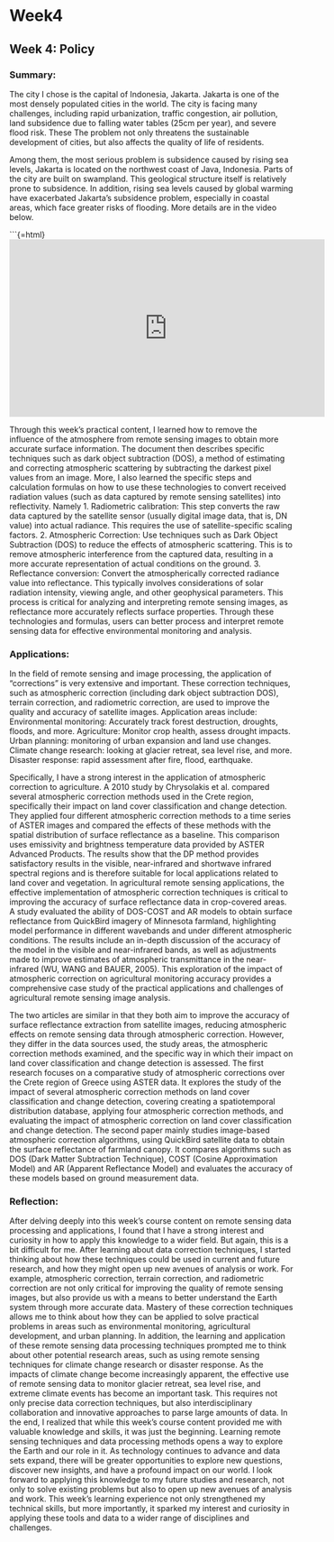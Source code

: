 # Week4

## Week 4: Policy

### Summary:

The city I chose is the capital of Indonesia, Jakarta. Jakarta is one of the most densely populated cities in the world. The city is facing many challenges, including rapid urbanization, traffic congestion, air pollution, land subsidence due to falling water tables (25cm per year), and severe flood risk. These The problem not only threatens the sustainable development of cities, but also affects the quality of life of residents.

Among them, the most serious problem is subsidence caused by rising sea levels, Jakarta is located on the northwest coast of Java, Indonesia. Parts of the city are built on swampland. This geological structure itself is relatively prone to subsidence. In addition, rising sea levels caused by global warming have exacerbated Jakarta's subsidence problem, especially in coastal areas, which face greater risks of flooding. More details are in the video below.

\`\`\`{=html} <iframe width="560" height="315" src="https://www.youtube.com/embed/Z9cJQN6lw3w" frameborder="0" allowfullscreen></iframe>

Through this week’s practical content, I learned how to remove the influence of the atmosphere from remote sensing images to obtain more accurate surface information. The document then describes specific techniques such as dark object subtraction (DOS), a method of estimating and correcting atmospheric scattering by subtracting the darkest pixel values from an image. More, I also learned the specific steps and calculation formulas on how to use these technologies to convert received radiation values (such as data captured by remote sensing satellites) into reflectivity. Namely 1. Radiometric calibration: This step converts the raw data captured by the satellite sensor (usually digital image data, that is, DN value) into actual radiance. This requires the use of satellite-specific scaling factors. 2. Atmospheric Correction: Use techniques such as Dark Object Subtraction (DOS) to reduce the effects of atmospheric scattering. This is to remove atmospheric interference from the captured data, resulting in a more accurate representation of actual conditions on the ground. 3. Reflectance conversion: Convert the atmospherically corrected radiance value into reflectance. This typically involves considerations of solar radiation intensity, viewing angle, and other geophysical parameters. This process is critical for analyzing and interpreting remote sensing images, as reflectance more accurately reflects surface properties. Through these technologies and formulas, users can better process and interpret remote sensing data for effective environmental monitoring and analysis.

### Applications:

In the field of remote sensing and image processing, the application of "corrections" is very extensive and important. These correction techniques, such as atmospheric correction (including dark object subtraction DOS), terrain correction, and radiometric correction, are used to improve the quality and accuracy of satellite images. Application areas include: Environmental monitoring: Accurately track forest destruction, droughts, floods, and more. Agriculture: Monitor crop health, assess drought impacts. Urban planning: monitoring of urban expansion and land use changes. Climate change research: looking at glacier retreat, sea level rise, and more. Disaster response: rapid assessment after fire, flood, earthquake.

Specifically, I have a strong interest in the application of atmospheric correction to agriculture. A 2010 study by Chrysolakis et al. compared several atmospheric correction methods used in the Crete region, specifically their impact on land cover classification and change detection. They applied four different atmospheric correction methods to a time series of ASTER images and compared the effects of these methods with the spatial distribution of surface reflectance as a baseline. This comparison uses emissivity and brightness temperature data provided by ASTER Advanced Products. The results show that the DP method provides satisfactory results in the visible, near-infrared and shortwave infrared spectral regions and is therefore suitable for local applications related to land cover and vegetation. In agricultural remote sensing applications, the effective implementation of atmospheric correction techniques is critical to improving the accuracy of surface reflectance data in crop-covered areas. A study evaluated the ability of DOS-COST and AR models to obtain surface reflectance from QuickBird imagery of Minnesota farmland, highlighting model performance in different wavebands and under different atmospheric conditions. The results include an in-depth discussion of the accuracy of the model in the visible and near-infrared bands, as well as adjustments made to improve estimates of atmospheric transmittance in the near-infrared (WU, WANG and BAUER, 2005). This exploration of the impact of atmospheric correction on agricultural monitoring accuracy provides a comprehensive case study of the practical applications and challenges of agricultural remote sensing image analysis.

The two articles are similar in that they both aim to improve the accuracy of surface reflectance extraction from satellite images, reducing atmospheric effects on remote sensing data through atmospheric correction. However, they differ in the data sources used, the study areas, the atmospheric correction methods examined, and the specific way in which their impact on land cover classification and change detection is assessed. The first research focuses on a comparative study of atmospheric corrections over the Crete region of Greece using ASTER data. It explores the study of the impact of several atmospheric correction methods on land cover classification and change detection, covering creating a spatiotemporal distribution database, applying four atmospheric correction methods, and evaluating the impact of atmospheric correction on land cover classification and change detection. The second paper mainly studies image-based atmospheric correction algorithms, using QuickBird satellite data to obtain the surface reflectance of farmland canopy. It compares algorithms such as DOS (Dark Matter Subtraction Technique), COST (Cosine Approximation Model) and AR (Apparent Reflectance Model) and evaluates the accuracy of these models based on ground measurement data.

### Reflection:

After delving deeply into this week's course content on remote sensing data processing and applications, I found that I have a strong interest and curiosity in how to apply this knowledge to a wider field. But again, this is a bit difficult for me. After learning about data correction techniques, I started thinking about how these techniques could be used in current and future research, and how they might open up new avenues of analysis or work. For example, atmospheric correction, terrain correction, and radiometric correction are not only critical for improving the quality of remote sensing images, but also provide us with a means to better understand the Earth system through more accurate data. Mastery of these correction techniques allows me to think about how they can be applied to solve practical problems in areas such as environmental monitoring, agricultural development, and urban planning. In addition, the learning and application of these remote sensing data processing techniques prompted me to think about other potential research areas, such as using remote sensing techniques for climate change research or disaster response. As the impacts of climate change become increasingly apparent, the effective use of remote sensing data to monitor glacier retreat, sea level rise, and extreme climate events has become an important task. This requires not only precise data correction techniques, but also interdisciplinary collaboration and innovative approaches to parse large amounts of data. In the end, I realized that while this week's course content provided me with valuable knowledge and skills, it was just the beginning. Learning remote sensing techniques and data processing methods opens a way to explore the Earth and our role in it. As technology continues to advance and data sets expand, there will be greater opportunities to explore new questions, discover new insights, and have a profound impact on our world. I look forward to applying this knowledge to my future studies and research, not only to solve existing problems but also to open up new avenues of analysis and work. This week’s learning experience not only strengthened my technical skills, but more importantly, it sparked my interest and curiosity in applying these tools and data to a wider range of disciplines and challenges.
